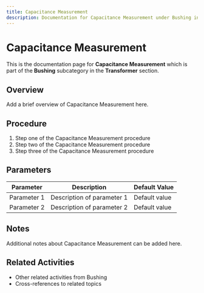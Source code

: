 ```yaml
---
title: Capacitance Measurement
description: Documentation for Capacitance Measurement under Bushing in Transformer category
---
```


# Capacitance Measurement

This is the documentation page for **Capacitance Measurement** which is part of the **Bushing** subcategory in the **Transformer** section.

## Overview

Add a brief overview of Capacitance Measurement here.

## Procedure

1. Step one of the Capacitance Measurement procedure
2. Step two of the Capacitance Measurement procedure
3. Step three of the Capacitance Measurement procedure

## Parameters

| Parameter | Description | Default Value |
|-----------|-------------|---------------|
| Parameter 1 | Description of parameter 1 | Default value |
| Parameter 2 | Description of parameter 2 | Default value |

## Notes

Additional notes about Capacitance Measurement can be added here.

## Related Activities

- Other related activities from Bushing
- Cross-references to related topics
